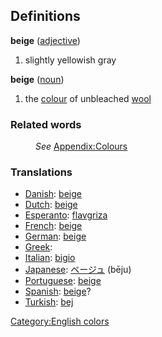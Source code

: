 ==Definitions==
;'''beige''' ([[adjective]])
#slightly yellowish gray
;'''beige''' ([[noun]])
#the [[color|colour]] of unbleached [[wool]]
===Related words===
:''See'' [[Wiktionary_Appendix:Colours|Appendix:Colours]]

===Translations===

* [[Danish]]: [[beige]]
* [[Dutch]]: [[beige]]
* [[Esperanto]]: [[flavgriza]]
* [[French]]: [[beige]]
* [[German]]: [[beige]]
* [[Greek]]: [[]]
* [[Italian]]: [[bigio]]
* [[Japanese]]: [[ベージュ]] (bēju)
* [[Portuguese]]: [[beige]]
* [[Spanish]]: [[beige]]?
* [[Turkish]]: [[bej]]

[[Category:English colors]]